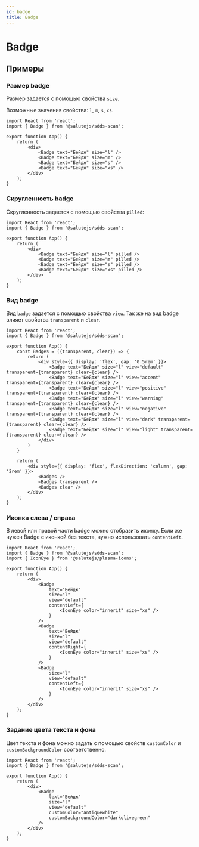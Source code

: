```yaml
---
id: badge
title: Badge
---
```



# Badge
<Description name="Badge" />
<PropsTable name="Badge"  exclude={['css']} />

## Примеры

### Размер badge
Размер задается с помощью свойства `size`.

Возможные значения свойства: `l`, `m`, `s`, `xs`.

```tsx live 
import React from 'react';
import { Badge } from '@salutejs/sdds-scan';

export function App() {
    return (
        <div>
            <Badge text="Бейдж" size="l" />
            <Badge text="Бейдж" size="m" />
            <Badge text="Бейдж" size="s" />
            <Badge text="Бейдж" size="xs" />
        </div>
    );
}
```

### Скругленность badge
Скругленность задается с помощью свойства `pilled`:

```tsx live 
import React from 'react';
import { Badge } from '@salutejs/sdds-scan';

export function App() {
    return (
        <div>
            <Badge text="Бейдж" size="l" pilled />
            <Badge text="Бейдж" size="m" pilled />
            <Badge text="Бейдж" size="s" pilled />
            <Badge text="Бейдж" size="xs" pilled />
        </div>
    );
}
```

### Вид badge
Вид `badge` задается с помощью свойства `view`.
Так же на вид badge влияет свойства `transparent` и `clear`.

```tsx live 
import React from 'react';
import { Badge } from '@salutejs/sdds-scan';

export function App() {
    const Badges = ({transparent, clear}) => {
        return (
            <div style={{ display: 'flex', gap: '0.5rem' }}>
                <Badge text="Бейдж" size="l" view="default" transparent={transparent} clear={clear} />
                <Badge text="Бейдж" size="l" view="accent" transparent={transparent} clear={clear} />
                <Badge text="Бейдж" size="l" view="positive" transparent={transparent} clear={clear} />
                <Badge text="Бейдж" size="l" view="warning" transparent={transparent} clear={clear} />
                <Badge text="Бейдж" size="l" view="negative" transparent={transparent} clear={clear} />
                <Badge text="Бейдж" size="l" view="dark" transparent={transparent} clear={clear} />
                <Badge text="Бейдж" size="l" view="light" transparent={transparent} clear={clear} />
            </div>
        )
    }

    return (
        <div style={{ display: 'flex', flexDirection: 'column', gap: '2rem' }}>
            <Badges />
            <Badges transparent />
            <Badges clear />
        </div>
    );
}
```

### Иконка слева / справа
В левой или правой части badge можно отобразить иконку. 
Если же нужен Badge с иконкой без текста, нужно использовать `contentLeft`.

```tsx live
import React from 'react';
import { Badge } from '@salutejs/sdds-scan';
import { IconEye } from '@salutejs/plasma-icons';

export function App() {
    return (
        <div>
            <Badge 
                text="Бейдж" 
                size="l"   
                view="default" 
                contentLeft={
                    <IconEye color="inherit" size="xs" />
                } 
            />
            <Badge 
                text="Бейдж" 
                size="l"   
                view="default" 
                contentRight={
                    <IconEye color="inherit" size="xs" />
                }
            />
            <Badge 
                size="l"   
                view="default" 
                contentLeft={
                    <IconEye color="inherit" size="xs" />
                } 
            />
        </div>
    );
}
```

### Задание цвета текста и фона
Цвет текста и фона можно задать с помощью свойств 
`customColor` и `customBackgroundColor` соответственно.

```tsx live
import React from 'react';
import { Badge } from '@salutejs/sdds-scan';

export function App() {
    return (
        <div>
            <Badge 
                text="Бейдж" 
                size="l"   
                view="default" 
                customColor="antiquewhite"
                customBackgroundColor="darkolivegreen" 
            />
        </div>
    );
}
```
